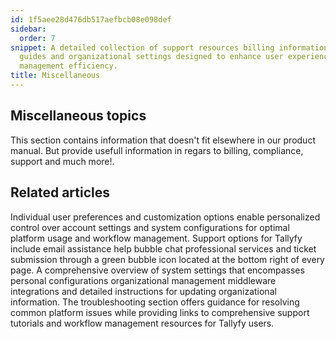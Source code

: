 ```yaml
---
id: 1f5aee28d476db517aefbcb08e098def
sidebar:
  order: 7
snippet: A detailed collection of support resources billing information troubleshooting
  guides and organizational settings designed to enhance user experience and system
  management efficiency.
title: Miscellaneous
---
```


## Miscellaneous topics

This section contains information that doesn't fit elsewhere in our product manual. But provide usefull information in regars to billing, compliance, support and much more!.



<PageTree />


## Related articles
<CardGrid>
<LinkTitleCard header="<b>Settings > Personal settings</b>" href="/products/pro/settings/personal-settings/" > Individual user preferences and customization options enable personalized control over account settings and system configurations for optimal platform usage and workflow management. </LinkTitleCard>
<LinkTitleCard header="<b>Miscellaneous > Support</b>" href="/products/pro/miscellaneous/support/" > Support options for Tallyfy include email assistance help bubble chat professional services and ticket submission through a green bubble icon located at the bottom right of every page. </LinkTitleCard>
<LinkTitleCard header="<b>Settings > Organization settings</b>" href="/products/pro/settings/org-settings/" > A comprehensive overview of system settings that encompasses personal configurations organizational management middleware integrations and detailed instructions for updating organizational information. </LinkTitleCard>
<LinkTitleCard header="<b>Miscellaneous > Troubleshooting</b>" href="/products/pro/miscellaneous/troubleshooting/" > The troubleshooting section offers guidance for resolving common platform issues while providing links to comprehensive support tutorials and workflow management resources for Tallyfy users. </LinkTitleCard>
</CardGrid>